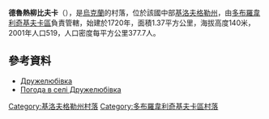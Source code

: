 {{coord|48|26|50|N|31|11|21|E|scale:100000_region:UA|display=title}}

'''德魯熱柳比夫卡'''（{{lang-uk|Дружелюбівка}}），是[[烏克蘭|烏克蘭]]的村落，位於該國中部[[基洛夫格勒州|基洛夫格勒州]]，由[[多布羅韋利奇基夫卡區|多布羅韋利奇基夫卡區]]負責管轄，始建於1720年，面積1.37平方公里，海拔高度140米，2001年人口519，人口密度每平方公里377.7人。

==參考資料==
*[http://gska2.rada.gov.ua/pls/z7502/A005?rdat1=11.11.2008&rf7571=16628 Дружелюбівка]{{dead link|date=2018年2月 |bot=InternetArchiveBot |fix-attempted=yes }}
* [http://weather.in.ua/ua/kirovogradskaja/7313 Погода в селі Дружелюбівка] {{Wayback|url=http://weather.in.ua/ua/kirovogradskaja/7313 |date=20160305115844 }}

{{DEFAULTSORT:Дружелюбівка}}
[[Category:基洛夫格勒州村落|Category:基洛夫格勒州村落]]
[[Category:多布羅韋利奇基夫卡區村落|Category:多布羅韋利奇基夫卡區村落]]


{{Kirovohrad-geo-stub}}